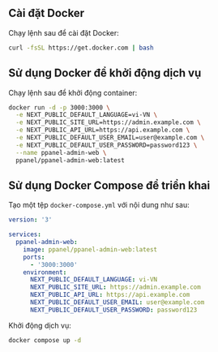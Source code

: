 ## Cài đặt Docker

Chạy lệnh sau để cài đặt Docker:

```bash
curl -fsSL https://get.docker.com | bash
```

## Sử dụng Docker để khởi động dịch vụ

Chạy lệnh sau để khởi động container:

```bash
docker run -d -p 3000:3000 \
  -e NEXT_PUBLIC_DEFAULT_LANGUAGE=vi-VN \
  -e NEXT_PUBLIC_SITE_URL=https://admin.example.com \
  -e NEXT_PUBLIC_API_URL=https://api.example.com \
  -e NEXT_PUBLIC_DEFAULT_USER_EMAIL=user@example.com \
  -e NEXT_PUBLIC_DEFAULT_USER_PASSWORD=password123 \
  --name ppanel-admin-web \
  ppanel/ppanel-admin-web:latest
```

## Sử dụng Docker Compose để triển khai

Tạo một tệp `docker-compose.yml` với nội dung như sau:

```yaml
version: '3'

services:
  ppanel-admin-web:
    image: ppanel/ppanel-admin-web:latest
    ports:
      - '3000:3000'
    environment:
      NEXT_PUBLIC_DEFAULT_LANGUAGE: vi-VN
      NEXT_PUBLIC_SITE_URL: https://admin.example.com
      NEXT_PUBLIC_API_URL: https://api.example.com
      NEXT_PUBLIC_DEFAULT_USER_EMAIL: user@example.com
      NEXT_PUBLIC_DEFAULT_USER_PASSWORD: password123
```

Khởi động dịch vụ:

```bash
docker compose up -d
```


<Giscus />
